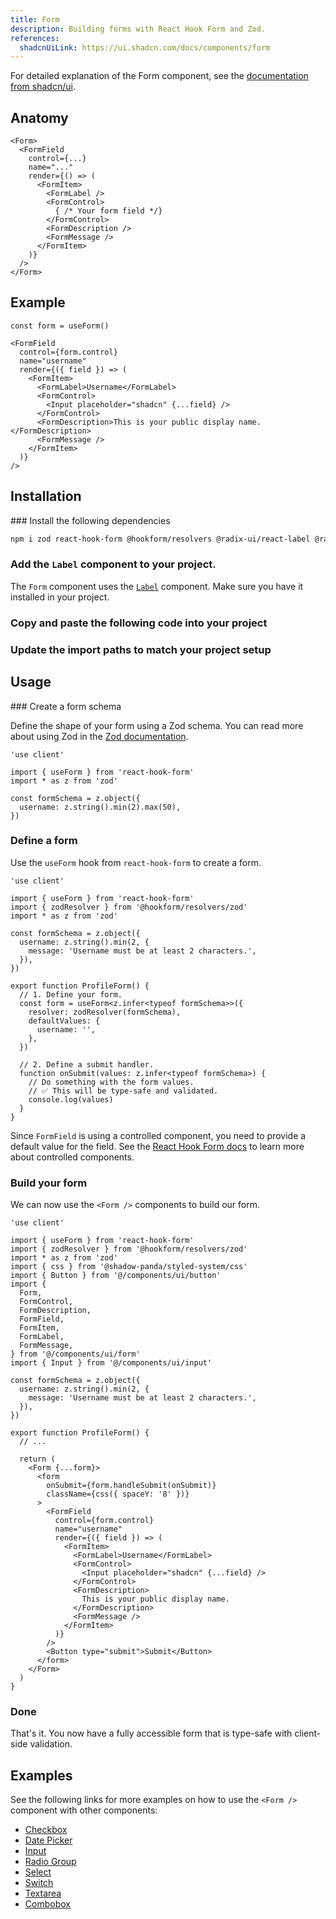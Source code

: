 ```yaml
---
title: Form
description: Building forms with React Hook Form and Zod.
references:
  shadcnUiLink: https://ui.shadcn.com/docs/components/form
---
```


For detailed explanation of the Form component, see the [documentation from shadcn/ui](https://ui.shadcn.com/docs/components/form).

## Anatomy

```tsx
<Form>
  <FormField
    control={...}
    name="..."
    render={() => (
      <FormItem>
        <FormLabel />
        <FormControl>
          { /* Your form field */}
        </FormControl>
        <FormDescription />
        <FormMessage />
      </FormItem>
    )}
  />
</Form>
```

## Example

```tsx
const form = useForm()

<FormField
  control={form.control}
  name="username"
  render={({ field }) => (
    <FormItem>
      <FormLabel>Username</FormLabel>
      <FormControl>
        <Input placeholder="shadcn" {...field} />
      </FormControl>
      <FormDescription>This is your public display name.</FormDescription>
      <FormMessage />
    </FormItem>
  )}
/>
```

## Installation

<Steps>
### Install the following dependencies

```bash npm2yarn
npm i zod react-hook-form @hookform/resolvers @radix-ui/react-label @radix-ui/react-slot
```

### Add the `Label` component to your project.

The `Form` component uses the [`Label`](/docs/components/label) component. Make sure you have it installed in your project.

### Copy and paste the following code into your project

<ComponentSource name="form" />

### Update the import paths to match your project setup

</Steps>

## Usage

<Steps>
### Create a form schema

Define the shape of your form using a Zod schema. You can read more about using Zod in the [Zod documentation](https://zod.dev).

```tsx {4,6-8} showLineNumbers
'use client'

import { useForm } from 'react-hook-form'
import * as z from 'zod'

const formSchema = z.object({
  username: z.string().min(2).max(50),
})
```

### Define a form

Use the `useForm` hook from `react-hook-form` to create a form.

```tsx {4,14-20,22-27} showLineNumbers
'use client'

import { useForm } from 'react-hook-form'
import { zodResolver } from '@hookform/resolvers/zod'
import * as z from 'zod'

const formSchema = z.object({
  username: z.string().min(2, {
    message: 'Username must be at least 2 characters.',
  }),
})

export function ProfileForm() {
  // 1. Define your form.
  const form = useForm<z.infer<typeof formSchema>>({
    resolver: zodResolver(formSchema),
    defaultValues: {
      username: '',
    },
  })

  // 2. Define a submit handler.
  function onSubmit(values: z.infer<typeof formSchema>) {
    // Do something with the form values.
    // ✅ This will be type-safe and validated.
    console.log(values)
  }
}
```

Since `FormField` is using a controlled component, you need to provide a default value for the field. See the [React Hook Form docs](https://react-hook-form.com/docs/usecontroller) to learn more about controlled components.

### Build your form

We can now use the `<Form />` components to build our form.

```tsx {6-17,28-53} showLineNumbers
'use client'

import { useForm } from 'react-hook-form'
import { zodResolver } from '@hookform/resolvers/zod'
import * as z from 'zod'
import { css } from '@shadow-panda/styled-system/css'
import { Button } from '@/components/ui/button'
import {
  Form,
  FormControl,
  FormDescription,
  FormField,
  FormItem,
  FormLabel,
  FormMessage,
} from '@/components/ui/form'
import { Input } from '@/components/ui/input'

const formSchema = z.object({
  username: z.string().min(2, {
    message: 'Username must be at least 2 characters.',
  }),
})

export function ProfileForm() {
  // ...

  return (
    <Form {...form}>
      <form
        onSubmit={form.handleSubmit(onSubmit)}
        className={css({ spaceY: '8' })}
      >
        <FormField
          control={form.control}
          name="username"
          render={({ field }) => (
            <FormItem>
              <FormLabel>Username</FormLabel>
              <FormControl>
                <Input placeholder="shadcn" {...field} />
              </FormControl>
              <FormDescription>
                This is your public display name.
              </FormDescription>
              <FormMessage />
            </FormItem>
          )}
        />
        <Button type="submit">Submit</Button>
      </form>
    </Form>
  )
}
```

### Done

That's it. You now have a fully accessible form that is type-safe with client-side validation.

<ComponentPreview name="form" />

</Steps>

## Examples

See the following links for more examples on how to use the `<Form />` component with other components:

- [Checkbox](/docs/components/checkbox#form)
- [Date Picker](/docs/components/date-picker#form)
- [Input](/docs/components/input#form)
- [Radio Group](/docs/components/radio-group#form)
- [Select](/docs/components/select#form)
- [Switch](/docs/components/switch#form)
- [Textarea](/docs/components/textarea#form)
- [Combobox](/docs/components/combobox#form)
